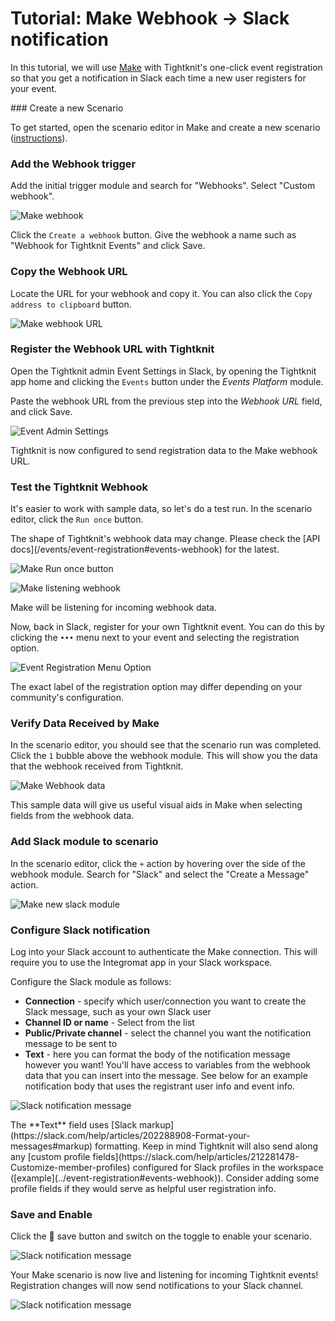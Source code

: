 
# Tutorial: Make Webhook → Slack notification

In this tutorial, we will use [Make](https://www.make.com) with Tightknit's one-click event registration so that you get a notification in Slack each time a new user registers for your event.

<Steps>
### Create a new Scenario

To get started, open the scenario editor in Make and create a new scenario ([instructions](https://www.make.com/en/help/scenarios/scenario-editors)).

### Add the Webhook trigger

Add the initial trigger module and search for "Webhooks". Select "Custom webhook".

![Make webhook](/events/tutorials/make-webhook.png)

Click the `Create a webhook` button. Give the webhook a name such as "Webhook for Tightknit Events" and click Save.

### Copy the Webhook URL

Locate the URL for your webhook and copy it. You can also click the `Copy address to clipboard` button.

![Make webhook URL](/events/tutorials/make-webhook-url.png)

### Register the Webhook URL with Tightknit

Open the Tightknit admin Event Settings in Slack, by opening the Tightknit app home and clicking the `Events` button under the _Events Platform_ module.

Paste the webhook URL from the previous step into the _Webhook URL_ field, and click Save.

![Event Admin Settings](/events/tutorials/tightknit-make-webhook-entry.png)

Tightknit is now configured to send registration data to the Make webhook URL.

### Test the Tightknit Webhook

It's easier to work with sample data, so let's do a test run. In the scenario editor, click the `Run once` button.

<Callout>
  The shape of Tightknit's webhook data may change. Please check the [API
  docs](/events/event-registration#events-webhook) for the latest.
</Callout>

![Make Run once button](/events/tutorials/make-run-once-button.png)

![Make listening webhook](/events/tutorials/make-webhook-listening.png)

Make will be listening for incoming webhook data.

Now, back in Slack, register for your own Tightknit event. You can do this by clicking the `•••` menu next to your event and selecting the registration option.

![Event Registration Menu Option](/events/tutorials/registration-menu-option.png)

<Callout type="info">
  The exact label of the registration option may differ depending on your
  community's configuration.
</Callout>

### Verify Data Received by Make

In the scenario editor, you should see that the scenario run was completed. Click the `1` bubble above the webhook module. This will show you the data that the webhook received from Tightknit.

![Make Webhook data](/events/tutorials/make-webhook-data.png)

This sample data will give us useful visual aids in Make when selecting fields from the webhook data.

### Add Slack module to scenario

In the scenario editor, click the `+` action by hovering over the side of the webhook module. Search for "Slack" and select the "Create a Message" action.

![Make new slack module](/events/tutorials/make-slack-action.png)

### Configure Slack notification

Log into your Slack account to authenticate the Make connection. This will require you to use the Integromat app in your Slack workspace.

Configure the Slack module as follows:

- **Connection** - specify which user/connection you want to create the Slack message, such as your own Slack user
- **Channel ID or name** - Select from the list
- **Public/Private channel** - select the channel you want the notification message to be sent to
- **Text** - here you can format the body of the notification message however you want! You'll have access to variables from the webhook data that you can insert into the message. See below for an example notification body that uses the registrant user info and event info.

![Slack notification message](/events/tutorials/make-slack-configuration.png)

<Callout type="info">
  The **Text** field uses [Slack
  markup](https://slack.com/help/articles/202288908-Format-your-messages#markup)
  formatting.
</Callout>

<Callout type="info">
  Keep in mind Tightknit will also send along any [custom profile
  fields](https://slack.com/help/articles/212281478-Customize-member-profiles)
  configured for Slack profiles in the workspace
  ([example](../event-registration#events-webhook)). Consider adding some
  profile fields if they would serve as helpful user registration info.
</Callout>

### Save and Enable

Click the 💾 save button and switch on the toggle to enable your scenario.

![Slack notification message](/events/tutorials/make-save.png)

Your Make scenario is now live and listening for incoming Tightknit events! Registration changes will now send notifications to your Slack channel.

![Slack notification message](/events/tutorials/make-slack-notification.png)

</Steps>
